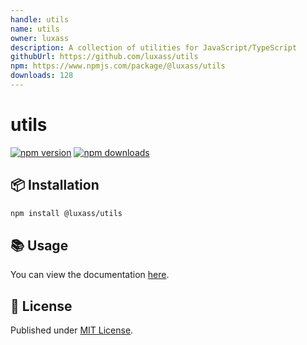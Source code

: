 ```yaml
---
handle: utils
name: utils
owner: luxass
description: A collection of utilities for JavaScript/TypeScript
githubUrl: https://github.com/luxass/utils
npm: https://www.npmjs.com/package/@luxass/utils
downloads: 128
---
```


# utils

[![npm version][npm-version-src]][npm-version-href]
[![npm downloads][npm-downloads-src]][npm-downloads-href]

## 📦 Installation

```sh
npm install @luxass/utils
```

## 📚 Usage

You can view the documentation [here](https://www.jsdocs.io/package/@luxass/utils).

## 📄 License

Published under [MIT License](https://github.com/luxass/utils/blob/main/LICENSE).

[npm-version-src]: https://img.shields.io/npm/v/@luxass/utils?style=flat&colorA=18181B&colorB=4169E1

[npm-version-href]: https://npmjs.com/package/@luxass/utils

[npm-downloads-src]: https://img.shields.io/npm/dm/@luxass/utils?style=flat&colorA=18181B&colorB=4169E1

[npm-downloads-href]: https://npmjs.com/package/@luxass/utils
